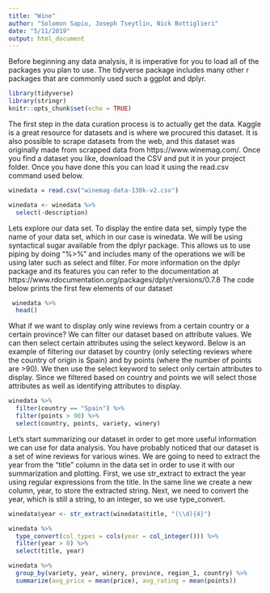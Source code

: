 ```yaml
---
title: "Wine"
author: "Solomon Sapio, Joseph Tseytlin, Nick Bottiglieri"
date: "5/11/2019"
output: html_document
---
```


Before beginning any data analysis, it is imperative for you to load all of the packages you plan to use. The tidyverse package includes many other r packages that are commonly used such a ggplot and dplyr. 
```r
library(tidyverse)
library(stringr)
knitr::opts_chunk$set(echo = TRUE)
```


The first step in the data curation process is to actually get the data. Kaggle is a great resource for datasets and is where we procured this dataset. It is also possible to scrape datasets from the web, and this dataset was originally made from scrapped data from https://www.winemag.com/. Once you find a dataset you like, download the CSV and put it in your project folder. Once you have done this you can load it using the read.csv command used below.  

```r
winedata = read.csv("winemag-data-130k-v2.csv")

winedata <- winedata %>%
  select(-description)
```

Lets explore our data set. To display the entire data set, simply type the name of your data set, which in our case is winedata. We will be using syntactical sugar available from the dplyr package. This allows us to use piping by doing "%>%" and includes many of the operations we will be using later such as select and filter. For more information on the dplyr package and its features you can refer to the documentation at https://www.rdocumentation.org/packages/dplyr/versions/0.7.8 The code below prints the first few elements of our dataset

```r
 winedata %>%
  head()
```

What if we want to display only wine reviews from a certain country or a certain province? We can filter our dataset based on attribute values. We can then select certain attributes using the select keyword. Below is an example of filtering our dataset by country (only selecting reviews where the country of origin is Spain) and by points (where the number of points are >90). We then use the select keyword to select only certain attributes to display. Since we filtered based on country and points we will select those attributes as well as identifying attributes to display.  

```r
winedata %>% 
  filter(country == "Spain") %>%
  filter(points > 90) %>%
  select(country, points, variety, winery)
```

Let's start summarizing our dataset in order to get more useful information we can use for data analysis. You have probably noticed that our dataset is a set of wine reviews for various wines. We are going to need to extract the year from the "title" column in the data set in order to use it with our summarization and plotting. First, we use str_extract to extract the year using regular expressions from the title. In the same line we create a new column, year, to store the extracted string. Next, we need to convert the year, which is still a string, to an integer, so we use type_convert. 

```r
winedata$year <- str_extract(winedata$title, "(\\d){4}")

winedata %>%
  type_convert(col_types = cols(year = col_integer())) %>%
  filter(year > 0) %>%
  select(title, year)

winedata %>%
  group_by(variety, year, winery, province, region_1, country) %>%
  summarize(avg_price = mean(price), avg_rating = mean(points))
```


